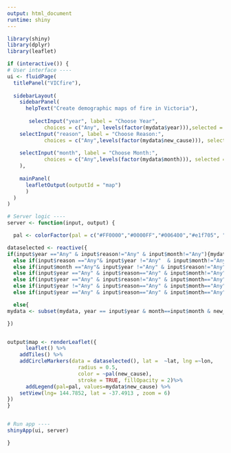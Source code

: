 ```yaml
---
output: html_document
runtime: shiny
---
```


```r
library(shiny)
library(dplyr)
library(leaflet)
```

```r
if (interactive()) {
# User interface ----
ui <- fluidPage(
  titlePanel("VICfire"),
  
  sidebarLayout(
    sidebarPanel(
      helpText("Create demographic maps of fire in Victoria"),
      
       selectInput("year", label = "Choose Year",
            choices = c("Any", levels(factor(mydata$year))),selected = "any"),
    selectInput("reason", label = "Choose Reason:",
            choices = c("Any",levels(factor(mydata$new_cause))), selected = "any"),
    
    selectInput("month", label = "Choose Month:",
            choices = c("Any",levels(factor(mydata$month))), selected = "any")
    ),
    
    mainPanel(
      leafletOutput(outputId = "map")
      )
  )
)

# Server logic ----
server <- function(input, output) {

  pal <- colorFactor(pal = c("#FF0000","#0000FF","#006400","#e1f705", "#800000","#f705de"), domain = c("arson","lightning","burning_off_human","acidental_human","relight","other"))

dataselected <- reactive({
if(input$year =="Any" & input$reason!="Any" & input$month!="Any"){mydata <- subset(mydata, month == input$month & new_cause == input$reason)}
  else if(input$reason =="Any"& input$year !="Any"  & input$month!="Any"){mydata <- subset(mydata, month == input$month & year == input$year)}
  else if(input$month =="Any"& input$year !="Any" & input$reason!="Any"){mydata <- subset(mydata, new_cause == input$reason & year == input$year)}
  else if(input$year =="Any" & input$reason=="Any" & input$month!="Any"){mydata <- subset(mydata, month == input$month)}
  else if(input$year =="Any" & input$reason!="Any" & input$month=="Any"){mydata <- subset(mydata, new_cause == input$reason)}
  else if(input$year !="Any" & input$reason=="Any" & input$month=="Any"){mydata <- subset(mydata, year == input$year)}
  else if(input$year =="Any" & input$reason=="Any" & input$month=="Any"){mydata}

  else{
mydata <- subset(mydata, year == input$year & month==input$month & new_cause == input$reason)}

}) 


output$map <- renderLeaflet({
      leaflet() %>% 
    addTiles() %>%
    addCircleMarkers(data = dataselected(), lat =  ~lat, lng =~lon, 
                       radius = 0.5, 
                       color = ~pal(new_cause),
                       stroke = TRUE, fillOpacity = 2)%>%
      addLegend(pal=pal, values=mydata$new_cause) %>%
    setView(lng= 144.7852, lat = -37.4913 , zoom = 6)
})
}


# Run app ----
shinyApp(ui, server)

}
```

